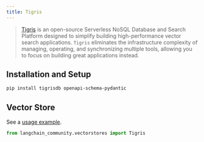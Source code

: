 ```yaml
---
title: Tigris
---
```


> [Tigris](https://tigrisdata.com) is an open-source Serverless NoSQL Database and Search Platform designed to simplify building high-performance vector search applications.
> `Tigris` eliminates the infrastructure complexity of managing, operating, and synchronizing multiple tools, allowing you to focus on building great applications instead.

## Installation and Setup


```bash
pip install tigrisdb openapi-schema-pydantic
```

## Vector Store

See a [usage example](/oss/python/integrations/vectorstores/tigris).

```python
from langchain_community.vectorstores import Tigris
```
